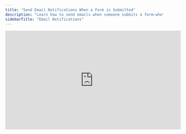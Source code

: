 ```yaml
---
title: "Send Email Notifications When a Form is Submitted"
description: "Learn how to send emails when someone submits a form—whether to yourself, a teammate, or even the respondent."
sidebarTitle: "Email Notifications"
---
```


<iframe width="560" height="315" src="https://www.youtube.com/embed/p--r27Vc6z0?si=SBx-nGP65apI2RRQ" title="YouTube video player" frameborder="0" allow="accelerometer; autoplay; clipboard-write; encrypted-media; gyroscope; picture-in-picture" allowfullscreen />

With Weavely's **Email Notifications** integration, you can trigger emails instantly, personalize their content using answers from the form, and include dynamic info like submission timestamps or scores.

<Tip>
  You can add as many email notifications as you want.
</Tip>

## Step 1: Turn on the Email Integration

Within your form's editor, navigate to the _Integrations_ tab and press _\+Add_ in the _Email_ card

![Screenshot2025 05 08at21 16 38 Pn](/images/Screenshot2025-05-08at21.16.38.png)

## Step 2: Setting the Email's Content

You can configure three elements of an email notification:

1. **To:** the recipient of your email notification (at the time of writing this can only be a single email address).
2. **Subject:** the subject of the email.
3. **Content:** the email notification's actual content.

![Screenshot2025 05 08at21 19 42 Pn](/images/Screenshot2025-05-08at21.19.42.png)

For all three of these elements, you can either type in text or insert values from the form's responses (i.e. answer piping). Start by typing "@" and a dropdown will appear with form elements you can insert. For the "_To"_ part of your email you can only insert values from email form elements. The gif below shows how this works.

![Answer Piping Web](/images/answer-piping.webp)